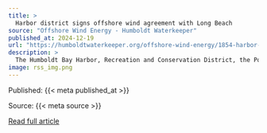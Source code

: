 ```yaml
---
title: >
  Harbor district signs offshore wind agreement with Long Beach
source: "Offshore Wind Energy - Humboldt Waterkeeper"
published_at: 2024-12-19
url: "https://humboldtwaterkeeper.org/offshore-wind-energy/1854-harbor-district-signs-offshore-wind-agreement-with-long-beach"
description: >
  The Humboldt Bay Harbor, Recreation and Conservation District, the Port of Long Beach and the State Lands Commission announced an offshore wind agreement.The nine-page agreement puts into ink a commitment to generally work together to develop offshore wind power and the associated port facilities in California. The agreement touts the need for responsible development and the positive attributes of renewable energy and reinvestments at the ports.“This is about giving people a voice, the ability for people to want to invest because they can see that it’s a project that the people believe in and that the people want. There’s no better signal to investors than that,” he said.The deal includes commitments like aligning development and permitting of the ports, community engagement and workforce development. At previous harbor district meetings, the port in Long Beach was sometimes seen closer to a competitor — a purportedly better-funded and more developed port that could compete with Humboldt Bay as a hub for offshore wind turbines.Read More
image: rss_img.png
---
```



  Published: {{< meta published_at >}}
  

  Source: {{< meta source >}}
  

  [Read full article]({{< meta url >}}){target='blank'}
  

